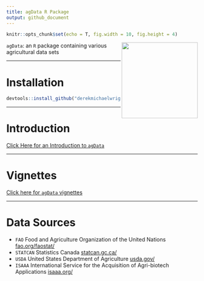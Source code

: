 ```yaml
---
title: agData R Package
output: github_document
---
```


```r
knitr::opts_chunk$set(echo = T, fig.width = 10, fig.height = 4)
```

<img src="agData.png" align="right" width = "200px" />

`agData`: an `R` package containing various agricultural data sets

---

# Installation

```r
devtools::install_github("derekmichaelwright/agData")
```

---

# Introduction

[Click Here for an Introduction to `agData`](https://dblog.netlify.com/agdata/introduction_to_agdata/)

---

# Vignettes

[Click here for `agData` vignettes](https://dblog.netlify.com/#02_agData)

---

# Data Sources

- `FAO` Food and Agriculture Organization of the United Nations [fao.org/faostat/](fao.org/faostat/)
- `STATCAN` Statistics Canada [statcan.gc.ca/](statcan.gc.ca/)
- `USDA` United States Department of Agriculture [usda.gov/](usda.gov/)
- `ISAAA` International Service for the Acquisition of Agri-biotech Applications [isaaa.org/](isaaa.org/)
